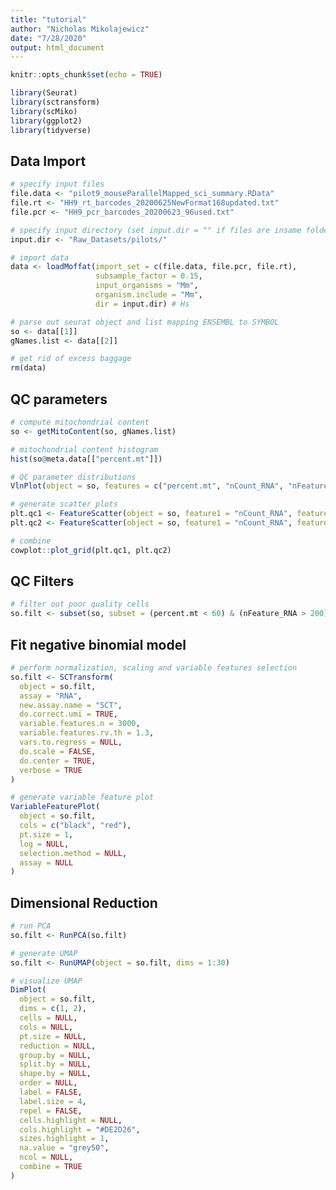```yaml
---
title: "tutorial"
author: "Nicholas Mikolajewicz"
date: "7/28/2020"
output: html_document
---
```


```r
knitr::opts_chunk$set(echo = TRUE)

library(Seurat)
library(sctransform)
library(scMiko)
library(ggplot2)
library(tidyverse)

```

## Data Import

```r

# specify input files
file.data <- "pilot9_mouseParallelMapped_sci_summary.RData"
file.rt <- "HH9_rt_barcodes_20200625NewFormat168updated.txt"
file.pcr <- "HH9_pcr_barcodes_20200623_96used.txt"

# specify input directory (set input.dir = "" if files are insame folder as analysis script)
input.dir <- "Raw_Datasets/pilots/"

# import data
data <- loadMoffat(import_set = c(file.data, file.pcr, file.rt),
                   subsample_factor = 0.15,
                   input_organisms = "Mm",
                   organism.include = "Mm",
                   dir = input.dir) # Hs

# parse out seurat object and list mapping ENSEMBL to SYMBOL
so <- data[[1]]
gNames.list <- data[[2]]

# get rid of excess baggage
rm(data)
```


## QC parameters

```r

# compute mitochondrial content
so <- getMitoContent(so, gNames.list)

# mitochondrial content histogram
hist(so@meta.data[["percent.mt"]])

# QC parameter distributions
VlnPlot(object = so, features = c("percent.mt", "nCount_RNA", "nFeature_RNA"))

# generate scatter plots
plt.qc1 <- FeatureScatter(object = so, feature1 = "nCount_RNA", feature2 = "percent.mt")
plt.qc2 <- FeatureScatter(object = so, feature1 = "nCount_RNA", feature2 = "nFeature_RNA")

# combine
cowplot::plot_grid(plt.qc1, plt.qc2)
```


## QC Filters

```r

# filter out poor quality cells
so.filt <- subset(so, subset = (percent.mt < 60) & (nFeature_RNA > 200) & (nFeature_RNA < 9000))

```

## Fit negative binomial model

```r

# perform normalization, scaling and variable features selection
so.filt <- SCTransform(
  object = so.filt,
  assay = "RNA",
  new.assay.name = "SCT",
  do.correct.umi = TRUE,
  variable.features.n = 3000,
  variable.features.rv.th = 1.3,
  vars.to.regress = NULL,
  do.scale = FALSE,
  do.center = TRUE,
  verbose = TRUE
)

# generate variable feature plot
VariableFeaturePlot(
  object = so.filt,
  cols = c("black", "red"),
  pt.size = 1,
  log = NULL,
  selection.method = NULL,
  assay = NULL
)

```



## Dimensional Reduction

```r

# run PCA
so.filt <- RunPCA(so.filt)

# generate UMAP
so.filt <- RunUMAP(object = so.filt, dims = 1:30)

# visualize UMAP
DimPlot(
  object = so.filt,
  dims = c(1, 2),
  cells = NULL,
  cols = NULL,
  pt.size = NULL,
  reduction = NULL,
  group.by = NULL,
  split.by = NULL,
  shape.by = NULL,
  order = NULL,
  label = FALSE,
  label.size = 4,
  repel = FALSE,
  cells.highlight = NULL,
  cols.highlight = "#DE2D26",
  sizes.highlight = 1,
  na.value = "grey50",
  ncol = NULL,
  combine = TRUE
)


```




